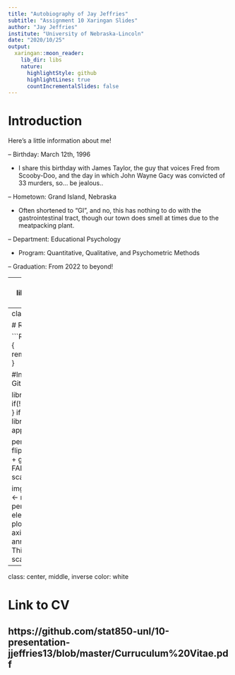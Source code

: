 ```yaml
---
title: "Autobiography of Jay Jeffries"
subtitle: "Assignment 10 Xaringan Slides"
author: "Jay Jeffries"
institute: "University of Nebraska-Lincoln"
date: "2020/10/25"
output:
  xaringan::moon_reader:
    lib_dir: libs
    nature:
      highlightStyle: github
      highlightLines: true
      countIncrementalSlides: false
---
```


# Introduction

Here's a little information about me!

-- Birthday: March 12th, 1996

- I share this birthday with James Taylor, the guy that voices Fred from Scooby-Doo, and the day in which John Wayne Gacy was convicted of 33 murders, so... be jealous.. 

-- Hometown: Grand Island, Nebraska

- Often shortened to "GI", and no, this has nothing to do with the gastrointestinal tract, though our town does smell at times due to the meatpacking plant.

-- Department: Educational Psychology 

- Program: Quantitative, Qualitative, and Psychometric Methods 

-- Graduation: From 2022 to beyond!

---
background-image: url(https://icon-library.net/images/doge-icon/doge-icon-25.jpg)
background-size: contain

# Animal Pic
## Ye Mystical and Brash Shiba-Inu of the Meme Variety

```r
options(htmltools.dir.version = FALSE)
```

???

Image credit: [icon library](https://icon-library.com/icon/doge-icon-25.html)
---
class: center, middle

# R Plots

```R
if (!"palmerpenguins" %in% installed.packages()) {
  remotes::install_github("allisonhorst/palmerpenguins")
}

#Installing and loading palmerpenguins data up from GitHub!

library(palmerpenguins)
library(ggplot2)
if(!require(grid)){
    install.packages("grid")
    library(grid)
}
if(!require(png)){
    install.packages("png")
    library(png)
}
#Loading/installing the other appropriate libraries for my plots

penguin_line <- ggplot(penguins, aes(x = flipper_length_mm, y = bill_depth_mm, fill = species)) +
                geom_point() +
                geom_smooth(method = "lm", se = FALSE) +
                theme_bw() #Creating the original scatterplot

img <- png::readPNG("penguins1.png")
penguin_pic <- rasterGrob(img, interpolate = TRUE)
fav_plot <- penguin_line + theme(panel.grid.major = element_blank(),
              panel.grid.minor = element_blank(),
              plot.title = element_text(size = rel(1.5), face = "bold"),
              axis.ticks = element_blank()) +
              annotation_custom(penguin_pic) +
              ggtitle("Let's Blow This Popsicle Stand") #Adding the png image to the scatterplot
```
```R
fav_plot
```

---

class: center, middle, inverse
color: white

# Link to CV
## https://github.com/stat850-unl/10-presentation-jjeffries13/blob/master/Curruculum%20Vitae.pdf


